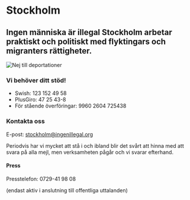 
# Stockholm

## Ingen människa är illegal Stockholm arbetar praktiskt och politiskt med flyktingars och migranters rättigheter.

<Image src={nejTillDeportationer} alt="Nej till deportationer" priority />

### Vi behöver ditt stöd!

* Swish: 123 152 49 58
* PlusGiro: 47 25 43-8
* För stående överföringar: 9960 2604 725438

### Kontakta oss

E-post: [stockholm@ingenillegal.org](mailto:stockholm@ingenillegal.org)

Periodvis har vi mycket att stå i och ibland blir det svårt att hinna med att svara på alla mejl, men verksamheten pågår och vi svarar efterhand.

#### Press

Presstelefon: 0729-41 98 08

(endast aktiv i anslutning till offentliga uttalanden)

<FacebookProvider appId="????">
  <Page href="https://www.facebook.com/124647770935985" tabs="timeline" />
</FacebookProvider>
